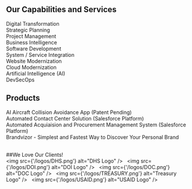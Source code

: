## Our Capabilities and Services  
Digital Transformation <br />
Strategic Planning <br />
Project Management <br />
Business Intelligence <br />
Software Development <br />
System / Service Integration <br />
Website Modernization <br />
Cloud Modernization <br />
Artificial Intelligence (AI) <br />
DevSecOps

## Products
AI Aircraft Collision Avoidance App (Patent Pending) <br />
Automated Contact Center Solution (Salesforce Platform) <br />
Automated Acquiaision and Procurement Management System (Salesforce Platform) <br />
Brandvizor - Simplest and Fastest Way to Discover Your Personal Brand <br /><br />


##We Love Our Clients!<br />
<img src={'/logos/DHS.png'} alt="DHS Logo" />&nbsp; &nbsp;<img src={'/logos/DOI.png'} alt="DOI Logo" />&nbsp; &nbsp;<img src={'/logos/DOC.png'} alt="DOC Logo" />&nbsp; &nbsp;<img src={'/logos/TREASURY.png'} alt="Treasury Logo" />&nbsp; &nbsp;<img src={'/logos/USAID.png'} alt="USAID Logo" />


